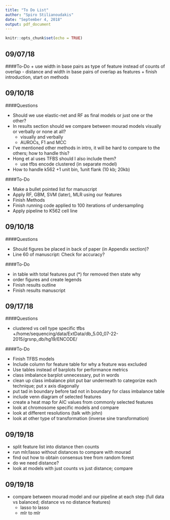```yaml
---
title: "To Do List"
author: "Spiro Stilianoudakis"
date: "September 4, 2018"
output: pdf_document
---
```


```r
knitr::opts_chunk$set(echo = TRUE)
```

## 09/07/18

####To-Do
+ use width in base pairs as type of feature instead of counts of overlap
   - distance and width in base pairs of overlap as features
+ finish introduction, start on methods

## 09/10/18

####Questions 

* Should we use elastic-net and RF as final models or just one or the other?
* In results section should we compare between mourad models visually or verbally or none at all?
   + visually and verbally
   + AUROCs, F1 and MCC
* I've mentioned other methods in intro, it will be hard to compare to the others; how to handle this?
* Hong et al uses TFBS should I also include them?
   + use tfbs encode clustered (in separate model)
* How to handle k562
   +1 unit bin, 1unit flank (10 kb; 20kb)


####To-Do

+ Make a bullet pointed list for manuscript
+ Apply RF, GBM, SVM (later), MLR using our features
+ Finish Methods
+ Finish running code applied to 100 iterations of undersampling
+ Apply pipeline to K562 cell line


## 09/10/18

####Questions 

* Should figures be placed in back of paper (in Appendix section)?
* Line 60 of manuscript: Check for accuracy?

####To-Do

+ in table with total features put (*) for removed then state why
+ order figures and create legends
* Finish results outline
* Finish results manuscript


## 09/17/18

####Questions 

* clustered vs cell type specific tfbs
   +/home/sequencing/data/ExtData/db_5.00_07-22-2015/grsnp_db/hg19/ENCODE/

####To-Do

* Finish TFBS models
+ Include column for feature table for why a feature was excluded
+ Use tables instead of barplots for performance metrics
+ class imbalance barplot unnecessary, put in words
* clean up class imbalance plot put bar underneath to categorize each technique; put x axis diagonally
* put tad in boundary before tad not in boundary for class imbalance table
+ include venn diagram of selected features
* create a heat map for AIC values from commonly selected features
+ look at chromosome specific models and compare
* look at different resolutions (talk with john)
+ look at other type of transformation (inverse sine transformation)


## 09/19/18

+ split feature list into distance then counts
* run mlr/lasso without distances to compare with mourad
* find out how to obtain consensus tree from random forest
+ do we need distance?
+ look at models with just counts vs just distance; compare


## 09/19/18

+ compare between mourad model and our pipeline at each step (full data vs balanced; distance vs no distance features)
   - lasso to lasso
   - mlr to mlr

